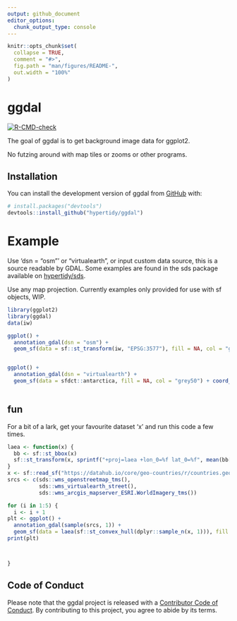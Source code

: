 ```yaml
---
output: github_document
editor_options: 
  chunk_output_type: console
---
```


<!-- README.md is generated from README.Rmd. Please edit that file -->

```r
knitr::opts_chunk$set(
  collapse = TRUE,
  comment = "#>",
  fig.path = "man/figures/README-",
  out.width = "100%"
)
```

# ggdal

<!-- badges: start -->
[![R-CMD-check](https://github.com/hypertidy/ggdal/actions/workflows/R-CMD-check.yaml/badge.svg)](https://github.com/hypertidy/ggdal/actions/workflows/R-CMD-check.yaml)
<!-- badges: end -->

The goal of ggdal is to get background image data for ggplot2. 

No futzing around with map tiles or zooms or other programs. 


## Installation

You can install the development version of ggdal from [GitHub](https://github.com/) with:

``` r
# install.packages("devtools")
devtools::install_github("hypertidy/ggdal")
```

# Example


Use 'dsn = "osm"' or "virtualearth", or input custom data source, this is a source readable by GDAL. Some examples are found in the sds package available on [hypertidy/sds](https://github.com/hypertidy/sds.git). 

Use any map projection. Currently examples only provided for use with sf objects, WIP. 


```r
library(ggplot2)
library(ggdal)
data(iw)

ggplot() +
  annotation_gdal(dsn = "osm") +
  geom_sf(data = sf::st_transform(iw, "EPSG:3577"), fill = NA, col = "grey50")


ggplot() +
  annotation_gdal(dsn = "virtualearth") +
  geom_sf(data = sfdct::antarctica, fill = NA, col = "grey50") + coord_sf(xlim = c(-6378137, 6378137), 
                                                                          ylim = c(-6378137, 6378137))

```


## fun

For a bit of a lark, get your favourite dataset 'x' and run this code a few times. 

```r
laea <- function(x) {
  bb <- sf::st_bbox(x)
  sf::st_transform(x, sprintf("+proj=laea +lon_0=%f lat_0=%f", mean(bb[c(1, 3)]),   mean(bb[c(2, 3)])))
}
x <- sf::read_sf("https://datahub.io/core/geo-countries/r/countries.geojson")
srcs <- c(sds::wms_openstreetmap_tms(), 
          sds::wms_virtualearth_street(), 
          sds::wms_arcgis_mapserver_ESRI.WorldImagery_tms())

for (i in 1:5) {
  i <- i + 1
plt <- ggplot() + 
  annotation_gdal(sample(srcs, 1)) + 
  geom_sf(data = laea(sf::st_convex_hull(dplyr::sample_n(x, 1))), fill = NA, colour = "hotpink", linewidth = 2)
print(plt)



}


```

## Code of Conduct
  
Please note that the ggdal project is released with a [Contributor Code of Conduct](https://contributor-covenant.org/version/2/1/CODE_OF_CONDUCT.html). By contributing to this project, you agree to abide by its terms.
